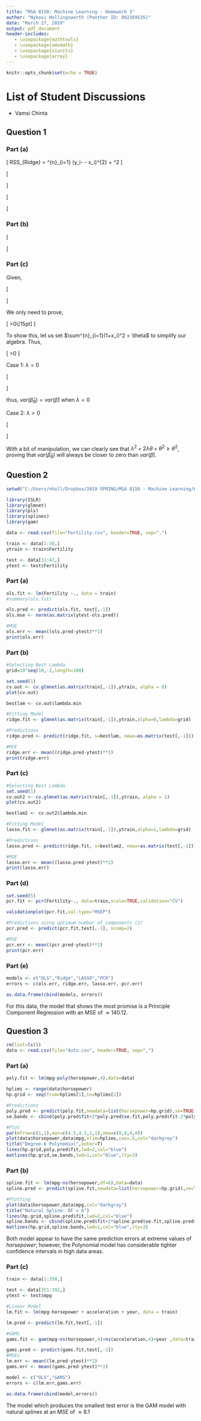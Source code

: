 ```yaml
---
title: "MSA 8150: Machine Learning - Homework 3"
author: "Nykosi Hollingsworth (Panther ID: 002389535)"
date: "March 27, 2019"
output: pdf_document
header-includes:
   - \usepackage{mathtools}
   - \usepackage{amsmath}
   - \usepackage{siunitx}
   - \usepackage{array}
---
```


```r
knitr::opts_chunk$set(echo = TRUE)
```

# List of Student Discussions

* Vamsi Chinta


## Question 1

### Part (a)

\[
RSS_{Ridge} = \sum^{n}_{i=1} (y_i-\hat{\beta} -\hat{\beta} x_i)^{2} + \lambda\hat{\beta}^2
\]

\[
\begin{aligned}
\frac{\partial RSS_{Ridge}}{\partial\hat{\beta}} &= -2 \sum^{n}_{i=1} (y_i-\hat{\beta} -\hat{\beta} x_i)(1+x_i)+2\lambda\hat{\beta} \\
&= -2\left[ \sum^{n}_{i=1} (y_i-\hat{\beta} -\hat{\beta} x_i)(1+x_i)-\lambda\hat{\beta}\right] = 0 \\
&\therefore \sum^{n}_{i=1} (y_i-\hat{\beta} -\hat{\beta} x_i)(1+x_i)-\lambda\hat{\beta} = 0
\end{aligned}
\]

\[
\begin{aligned}
\sum^{n}_{i=1} (y_i-\hat{\beta} -\hat{\beta} x_i)(1+x_i)-\lambda\hat{\beta} &= 0 \\
\sum^{n}_{i=1}\left[ y_i -\hat{\beta} - \hat{\beta}x_i + y_ix_i - \hat{\beta}x_i - \hat{\beta}x_i^2 \right] - \lambda\hat{\beta} &= 0\\
\sum^{n}_{i=1}y_i - n\hat{\beta} - 2\beta\sum^{n}_{i=1}x_i + \sum^{n}_{i=1}y_ix_i-\hat{\beta}\sum^{n}_{i=1}x_i^2 - \lambda\hat{\beta} &=0\\
\sum^{n}_{i=1}y_i + \sum^{n}_{i=1}y_ix_i &= \lambda\hat{\beta} + \hat{\beta}\sum^{n}_{i=1}x_i^2+2 \beta\sum^{n}_{i=1}x_i+n\hat{\beta}\\
\sum^{n}_{i=1}y_i + \sum^{n}_{i=1}y_ix_i &= \hat{\beta}\left[\lambda + \sum^{n}_{i=1}x_i^2+2 \sum^{n}_{i=1}x_i+n\right]\\
\sum^{n}_{i=1}y_i(1+x_i) &= \hat{\beta}\left[\lambda + \sum^{n}_{i=1}(1+x_i)^2\right]\\[15pt]
\therefore \hat{\beta_R} = \frac{\sum^{n}_{i=1}y_i(1+x_i)}{\lambda + \sum^{n}_{i=1}(1+x_i)^2}
\end{aligned}
\]

### Part (b)

\[
\begin{aligned}
Var(\hat{\beta_R}) &= Var \left[ \frac{\sum^{n}_{i=1}y_i(1+x_i)}{\lambda + \sum^{n}_{i=1}(1+x_i)^2} \right] \\
&=  \frac{1}{\left(\lambda + \sum^{n}_{i=1}(1+x_i)^2\right)^2} \space Var\left[ \sum_{i=1}^{n}y_i(1+x_i)\right] \\ \\
&= \frac{1}{\left(\lambda + \sum^{n}_{i=1}(1+x_i)^2\right)^2} \space \left[\hat{\sigma}^2(1+x_1)^2 + \hat{\sigma}^2(1+x_2)^2 + \dots + \hat{\sigma}^2(1+x_n)^2\right] \\[10pt]
&= \frac{\hat{\sigma}^2\sum^{n}_{i=1}(1+x_i)^2}{\left(\lambda + \sum^{n}_{i=1}(1+x_i)^2\right)^2}
\end{aligned}
\]

### Part (c)

Given,

\[
\begin{aligned}
&var(\hat\beta_R) = \frac{\hat{\sigma}^2\sum^{n}_{i=1}(1+x_i)^2}{\left(\lambda + \sum^{n}_{i=1}(1+x_i)^2\right)^2}\\[15pt] \space\text{and,}\space &var(\hat\beta) = \frac{\hat{\sigma}^2}{\sum^{n}_{i=1}(1+x_i)^2}
\end{aligned}
\]

We only need to prove, 

\[
\frac{\sum^{n}_{i=1}(1+x_i)^2}{\left(\lambda + \sum^{n}_{i=1}(1+x_i)^2\right)^2} \leq \frac{1}{\sum^{n}_{i=1}(1+x_i)^2} \space \text{for all}\space \lambda>0\\[15pt]
\]

To show this, let us set $\sum^{n}_{i=1}(1+x_i)^2 = \theta$ to simplify our algebra. Thus,

\[
\frac{\theta}{(\lambda + \theta)^2} \leq \frac{1}{\theta} \space \text{for all}\space \lambda>0
\]

Case 1: $\lambda = 0$

\[
\begin{aligned}
var(\hat\beta_R) &= \frac{\theta}{(\theta)^2}\\[5pt]
&= \frac{1}{\theta}\\[15pt]
\end{aligned}
\]

thus, $var(\hat\beta_R) = var(\hat\beta)$ when $\lambda = 0$

Case 2: $\lambda > 0$

\[
\begin{aligned}
var(\hat\beta_R) &= \frac{\theta}{(\lambda+\theta)^2}\\[5pt]
&= \frac{\theta}{\lambda^2 + 2\lambda\theta + \theta^2}\\[20pt]
var(\hat\beta) &= \frac{1}{\theta}\\[5pt]
&= \frac{\theta}{\theta^2}
\end{aligned}
\]

With a bit of manipulation, we can clearly see that $\lambda^2 + 2\lambda\theta + \theta^2 \geq \theta^2$, proving that $var(\hat\beta_R)$ will always be closer to zero than $var(\hat\beta)$.

## Question 2

```r
setwd("C:/Users/nholl/Dropbox/2019 SPRING/MSA 8150 - Machine Learning/Homework/HW3")

library(ISLR)
library(glmnet)
library(pls)
library(splines)
library(gam)
```

```r
data <- read.csv(file="Fertility.csv", header=TRUE, sep=",")

train <- data[1:30,]
ytrain <- train$Fertility

test <- data[31:47,]
ytest <- test$Fertility
```

### Part (a)

```r
ols.fit <- lm(Fertility ~., data = train)
#summary(ols.fit)

ols.pred <- predict(ols.fit, test[,-1])
ols.mse <- norm(as.matrix(ytest-ols.pred))

#MSE
ols.err <- mean((ols.pred-ytest)**2)
print(ols.err)
```

### Part (b)

```r
#Selecting Best Lambda
grid=10^seq(10,-2,length=100)

set.seed(1)
cv.out <- cv.glmnet(as.matrix(train[,-1]),ytrain, alpha = 0)
plot(cv.out)

bestlam <- cv.out$lambda.min

#Fitting Model
ridge.fit <- glmnet(as.matrix(train[,-1]),ytrain,alpha=0,lambda=grid)

#Predictions
ridge.pred <- predict(ridge.fit, s=bestlam, newx=as.matrix(test[,-1]))

#MSE
ridge.err <- mean((ridge.pred-ytest)**2)
print(ridge.err)
```

### Part (c)

```r
#Selecting Best Lambda
set.seed(1)
cv.out2 <- cv.glmnet(as.matrix(train[,-1]),ytrain, alpha = 1)
plot(cv.out2)

bestlam2 <- cv.out2$lambda.min

#Fitting Model
lasso.fit <- glmnet(as.matrix(train[,-1]),ytrain,alpha=1,lambda=grid)

#Predictions
lasso.pred <- predict(ridge.fit, s=bestlam2, newx=as.matrix(test[,-1]))

#MSE
lasso.err <- mean((lasso.pred-ytest)**2)
print(lasso.err)
```

### Part (d)

```r
set.seed(5)
pcr.fit <- pcr(Fertility~., data=train,scale=TRUE,validation="CV")

validationplot(pcr.fit,val.type="MSEP")

#Predictions using optimum number of components (2)
pcr.pred <- predict(pcr.fit,test[,-1], ncomp=2)

#MSE
pcr.err <- mean((pcr.pred-ytest)**2)
print(pcr.err)
```

### Part (e)

```r
models <- c("OLS","Ridge","LASSO","PCR")
errors <- c(ols.err, ridge.err, lasso.err, pcr.err)

as.data.frame(cbind(models, errors))
```

For this data, the model that shows the most promise is a Principle Component Regression with an MSE of $\approx 140.12$.

## Question 3

```r
rm(list=ls())
data <- read.csv(file="Auto.csv", header=TRUE, sep=",")
```

### Part (a)

```r
poly.fit <- lm(mpg~poly(horsepower,4),data=data)

hplims <- range(data$horsepower)
hp.grid <- seq(from=hplims[1],to=hplims[2])

#Predictions
poly.pred <- predict(poly.fit,newdata=list(horsepower=hp.grid),se=TRUE)
se.bands <- cbind(poly.pred$fit+2*poly.pred$se.fit,poly.pred$fit-2*poly.pred$se.fit)

#Plot
par(mfrow=c(1,1),mar=c(4.5,4.5,1,1),oma=c(0,0,4,0))
plot(data$horsepower,data$mpg,xlim=hplims,cex=.5,col="darkgrey")
title("Degree-6 Polynomial",outer=T)
lines(hp.grid,poly.pred$fit,lwd=2,col="blue")
matlines(hp.grid,se.bands,lwd=1,col="blue",lty=3)
```

### Part (b)

```r
spline.fit <- lm(mpg~ns(horsepower,df=6),data=data)
spline.pred <- predict(spline.fit,newdata=list(horsepower=hp.grid),se=T)

#Plotting
plot(data$horsepower,data$mpg,col="darkgray")
title("Natural Spline: DF = 6")
lines(hp.grid,spline.pred$fit,lwd=2,col="blue")
spline.bands <- cbind(spline.pred$fit+2*spline.pred$se.fit,spline.pred$fit-2*spline.pred$se.fit)
matlines(hp.grid,spline.bands,lwd=1,col="blue",lty=3)
```

Both model appear to have the same prediction errors at extreme values of $horsepower$; however, the Polynomial model has considerable tighter confidence intervals in high data areas.

### Part (c)

```r
train <- data[1:350,]

test <- data[351:392,]
ytest <- test$mpg

#Linear Model
lm.fit <- lm(mpg~horsepower + acceleration + year, data = train)

lm.pred <- predict(lm.fit,test[,-1])

#GAMS
gams.fit <- gam(mpg~ns(horsepower,4)+ns(acceleration,4)+year ,data=train)

gams.pred <- predict(gams.fit,test[,-1])
#MSEs
lm.err <- mean((lm.pred-ytest)**2)
gams.err <- mean((gams.pred-ytest)**2)

model <- c("OLS","GAMS")
errors <- c(lm.err,gams.err)

as.data.frame(cbind(model,errors))
```

The model which produces the smallest test error is the GAM model with natural splines at an MSE of $\approx 8.1$
